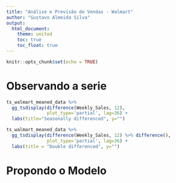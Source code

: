 ```yaml
---
title: "Análise e Previsão de Vendas - Walmart"
author: "Gustavo Almeida Silva"
output: 
  html_document:
    theme: united
    toc: true
    toc_float: true
---
```



```r
knitr::opts_chunk$set(echo = TRUE)
```

# Observando a serie

```r
ts_walmart_meaned_data %>%
  gg_tsdisplay(difference(Weekly_Sales, 12),
               plot_type='partial', lag=36) +
  labs(title="Seasonally differenced", y="")
```


```r
ts_walmart_meaned_data %>%
  gg_tsdisplay(difference(Weekly_Sales, 12) %>% difference(),
               plot_type='partial', lag=36) +
  labs(title = "Double differenced", y="")
```


# Propondo o Modelo